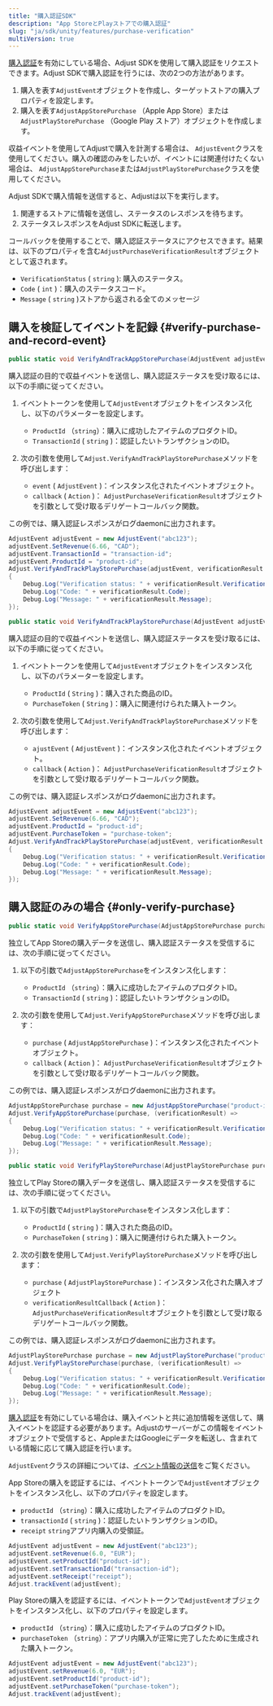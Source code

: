 ```yaml
---
title: "購入認証SDK"
description: "App StoreとPlayストアでの購入認証"
slug: "ja/sdk/unity/features/purchase-verification"
multiVersion: true
---
```


<SdkVersion version="v5">

[購入認証](https://help.adjust.com/ja/article/purchase-verification)を有効にしている場合、Adjust SDKを使用して購入認証をリクエストできます。Adjust SDKで購入認証を行うには、次の2つの方法があります。

1. 購入を表す`AdjustEvent`オブジェクトを作成し、ターゲットストアの購入プロパティを設定します。
2. 購入を表す`AdjustAppStorePurchase` （Apple App Store）または`AdjustPlayStorePurchase` （Google Play ストア）オブジェクトを作成します。

<Callout type="tip">

収益イベントを使用してAdjustで購入を計測する場合は、 `AdjustEvent`クラスを使用してください。購入の確認のみをしたいが、イベントには関連付けたくない場合は、 `AdjustAppStorePurchase`または`AdjustPlayStorePurchase`クラスを使用してください。

</Callout>

Adjust SDKで購入情報を送信すると、Adjustは以下を実行します。

1. 関連するストアに情報を送信し、ステータスのレスポンスを待ちます。
2. ステータスレスポンスをAdjust SDKに転送します。

コールバックを使用することで、購入認証ステータスにアクセスできます。結果は、以下のプロパティを含む`AdjustPurchaseVerificationResult`オブジェクトとして返されます。

-  `VerificationStatus` \( `string` \): 購入のステータス。
-  `Code` \( `int` \)：購入のステータスコード。
-  `Message` \( `string` \)ストアから返される全てのメッセージ

## 購入を検証してイベントを記録 {#verify-purchase-and-record-event}

<Tabs>
<Tab title="App Store" icon="StoreAppStore" sync="appstore">
<CodeBlock title="メソッドシグネチャー">

```cs
public static void VerifyAndTrackAppStorePurchase(AdjustEvent adjustEvent, Action<adjustpurchaseverificationresult> callback);
```

</CodeBlock>

購入認証の目的で収益イベントを送信し、購入認証ステータスを受け取るには、以下の手順に従ってください。

1. イベントトークンを使用して`AdjustEvent`オブジェクトをインスタンス化し、以下のパラメーターを設定します。

   -  `ProductId` （`string`）：購入に成功したアイテムのプロダクトID。
   -  `TransactionId` \( `string` \)：認証したいトランザクションのID。

2. 次の引数を使用して`Adjust.VerifyAndTrackPlayStorePurchase`メソッドを呼び出します：
   -  `event` \( `AdjustEvent` \)：インスタンス化されたイベントオブジェクト。
   -  `callback` \( `Action` \)： `AdjustPurchaseVerificationResult`オブジェクトを引数として受け取るデリゲートコールバック関数。

この例では、購入認証レスポンスがログdaemonに出力されます。

```cs
AdjustEvent adjustEvent = new AdjustEvent("abc123");
adjustEvent.SetRevenue(6.66, "CAD");
adjustEvent.TransactionId = "transaction-id";
adjustEvent.ProductId = "product-id";
Adjust.VerifyAndTrackPlayStorePurchase(adjustEvent, verificationResult =>
{
    Debug.Log("Verification status: " + verificationResult.VerificationStatus);
    Debug.Log("Code: " + verificationResult.Code);
    Debug.Log("Message: " + verificationResult.Message);
});
```

</Tab>
<Tab title="Google Play" icon="PlatformGooglePlay" sync="playstore">
<CodeBlock title="メソッドシグネチャー">

```cs
public static void VerifyAndTrackPlayStorePurchase(AdjustEvent adjustEvent,Action<adjustpurchaseverificationresult> verificationResultCallback);
```

</CodeBlock>

購入認証の目的で収益イベントを送信し、購入認証ステータスを受け取るには、以下の手順に従ってください。

1. イベントトークンを使用して`AdjustEvent`オブジェクトをインスタンス化し、以下のパラメーターを設定します。

   -  `ProductId` \( `String` \)：購入された商品のID。
   -  `PurchaseToken` \( `String` \)：購入に関連付けられた購入トークン。

2. 次の引数を使用して`Adjust.VerifyAndTrackPlayStorePurchase`メソッドを呼び出します：
   -  `ajustEvent` \( `AdjustEvent` \)：インスタンス化されたイベントオブジェクト。
   -  `callback` \( `Action` \)： `AdjustPurchaseVerificationResult`オブジェクトを引数として受け取るデリゲートコールバック関数。

この例では、購入認証レスポンスがログdaemonに出力されます。

```cs
AdjustEvent adjustEvent = new AdjustEvent("abc123");
adjustEvent.SetRevenue(6.66, "CAD");
adjustEvent.ProductId = "product-id";
adjustEvent.PurchaseToken = "purchase-token";
Adjust.VerifyAndTrackPlayStorePurchase(adjustEvent, verificationResult =>
{
    Debug.Log("Verification status: " + verificationResult.VerificationStatus);
    Debug.Log("Code: " + verificationResult.Code);
    Debug.Log("Message: " + verificationResult.Message);
});
```

</Tab>
</Tabs>

## 購入認証のみの場合 {#only-verify-purchase}

<Tabs>
<Tab title="App Store" icon="StoreAppStore" sync="appstore">
<CodeBlock title="メソッドシグネチャー">

```cs
public static void VerifyAppStorePurchase(AdjustAppStorePurchase purchase, Action<adjustpurchaseverificationresult> callback);
```

</CodeBlock>

独立してApp Storeの購入データを送信し、購入認証ステータスを受信するには、次の手順に従ってください。

1. 以下の引数で`AdjustAppStorePurchase`をインスタンス化します：

   -  `ProductId` （`string`）：購入に成功したアイテムのプロダクトID。
   -  `TransactionId` \( `string` \)：認証したいトランザクションのID。

2. 次の引数を使用して`Adjust.VerifyAppStorePurchase`メソッドを呼び出します：
   -  `purchase` \( `AdjustAppStorePurchase` \)：インスタンス化されたイベントオブジェクト。
   -  `callback` \( `Action` \)： `AdjustPurchaseVerificationResult`オブジェクトを引数として受け取るデリゲートコールバック関数。

この例では、購入認証レスポンスがログdaemonに出力されます。

```cs
AdjustAppStorePurchase purchase = new AdjustAppStorePurchase("product-id", "transaction-id");
Adjust.VerifyAppStorePurchase(purchase, (verificationResult) =>
{
    Debug.Log("Verification status: " + verificationResult.VerificationStatus);
    Debug.Log("Code: " + verificationResult.Code);
    Debug.Log("Message: " + verificationResult.Message);
});
```

</Tab>
<Tab title="Google Play" icon="PlatformGooglePlay" sync="playstore">
<CodeBlock title="メソッドシグネチャー">

```cs
public static void VerifyPlayStorePurchase(AdjustPlayStorePurchase purchase,Action<adjustpurchaseverificationresult> verificationResultCallback);
```

</CodeBlock>

独立してPlay Storeの購入データを送信し、購入認証ステータスを受信するには、次の手順に従ってください。

1. 以下の引数で`AdjustPlayStorePurchase`をインスタンス化します：

   -  `ProductId` \( `string` \)：購入された商品のID。
   -  `PurchaseToken` \( `string` \)：購入に関連付けられた購入トークン。

2. 次の引数を使用して`Adjust.VerifyPlayStorePurchase`メソッドを呼び出します：
   -  `purchase` \( `AdjustPlayStorePurchase` \)：インスタンス化された購入オブジェクト
   -  `verificationResultCallback` \( `Action` \)： `AdjustPurchaseVerificationResult`オブジェクトを引数として受け取るデリゲートコールバック関数。

この例では、購入認証レスポンスがログdaemonに出力されます。

```cs
AdjustPlayStorePurchase purchase = new AdjustPlayStorePurchase("product-id", "purchase-token");
Adjust.VerifyPlayStorePurchase(purchase, (verificationResult) =>
{
    Debug.Log("Verification status: " + verificationResult.VerificationStatus);
    Debug.Log("Code: " + verificationResult.Code);
    Debug.Log("Message: " + verificationResult.Message);
});
```

</Tab>
</Tabs>
</SdkVersion>
<SdkVersion version="v4">

[購入認証](https://help.adjust.com/ja/article/purchase-verification)を有効にしている場合は、購入イベントと共に追加情報を送信して、購入イベントを認証する必要があります。Adjustのサーバーがこの情報をイベントオブジェクトで受信すると、AppleまたはGoogleにデータを転送し、含まれている情報に応じて購入認証を行います。

<Callout type="seealso">

`AdjustEvent`クラスの詳細については、[イベント情報の送信](/ja/sdk/android/features/events)をご覧ください。

</Callout>
<Tabs>
<Tab title="App Store" icon="StoreAppStore" sync="appstore">

App Storeの購入を認証するには、イベントトークンで`AdjustEvent`オブジェクトをインスタンス化し、以下のプロパティを設定します。

-  `productId` （`string`）：購入に成功したアイテムのプロダクトID。
-  `transactionId` \( `string` \)：認証したいトランザクションのID。
-  `receipt` `string`アプリ内購入の受領証。

```cs
AdjustEvent adjustEvent = new AdjustEvent("abc123");
adjustEvent.setRevenue(6.0, "EUR");
adjustEvent.setProductId("product-id");
adjustEvent.setTransactionId("transaction-id");
adjustEvent.setReceipt("receipt");
Adjust.trackEvent(adjustEvent);
```

</Tab>
<Tab title="Play Store" icon="PlatformGooglePlay" sync="playstore">

Play Storeの購入を認証するには、イベントトークンで`AdjustEvent`オブジェクトをインスタンス化し、以下のプロパティを設定します。

-  `productId` （`string`）：購入に成功したアイテムのプロダクトID。
-  `purchaseToken` （`string`）：アプリ内購入が正常に完了したために生成された購入トークン。

```cs
AdjustEvent adjustEvent = new AdjustEvent("abc123");
adjustEvent.setRevenue(6.0, "EUR");
adjustEvent.setProductId("product-id");
adjustEvent.setPurchaseToken("purchase-token");
Adjust.trackEvent(adjustEvent);
```

</Tab>
</Tabs>
</SdkVersion>
